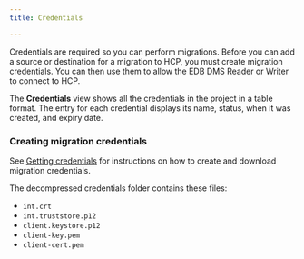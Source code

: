 ```yaml
---
title: Credentials

---
```


Credentials are required so you can perform migrations. Before you can add a source or destination for a migration to HCP, you must create migration credentials. You can then use them to allow the EDB DMS Reader or Writer to connect to HCP. 

The **Credentials** view shows all the credentials in the project in a table format. The entry for each credential displays its name, status, when it was created, and expiry date.

### Creating migration credentials

See [Getting credentials](../../../../migration-etl/data-migration-service/getting_started/config_reader/#getting-credentials) for instructions on how to create and download migration credentials.

The decompressed credentials folder contains these files: 

-   `int.crt`
-   `int.truststore.p12`
-   `client.keystore.p12`
-   `client-key.pem`
-   `client-cert.pem`
